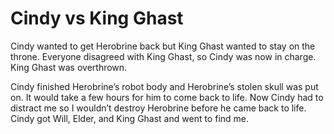 # Cindy vs King Ghast

Cindy wanted to get Herobrine back but King Ghast wanted to stay on the throne. Everyone disagreed with King Ghast, so Cindy was now in charge. King Ghast was overthrown. 

Cindy finished Herobrine's robot body and Herobrine's stolen skull was put on. It would take a few hours for him to come back to life. Now Cindy had to distract me so I wouldn't destroy Herobrine before he came back to life. Cindy got Will, Elder, and King Ghast and went to find me.
